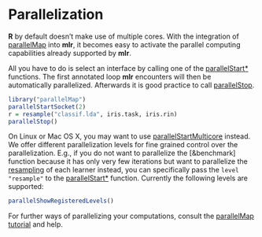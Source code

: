 # Parallelization

**R** by default doesn't make use of multiple cores.
With the integration of [parallelMap](https://github.com/berndbischl/parallelMap) into
**mlr**, it becomes easy to activate the parallel computing capabilities already
supported by **mlr**.

All you have to do is select an interface by calling one of the
[parallelStart*](&parallelMap::parallelStart) functions.
The first annotated loop **mlr** encounters will then be automatically parallelized.
Afterwards it is good practice to call [parallelStop](&parallelMap::parallelStop).

```r
library("parallelMap")
parallelStartSocket(2)
r = resample("classif.lda", iris.task, iris.rin)
parallelStop()
```

On Linux or Mac OS X, you may want to use
[parallelStartMulticore](&parallelMap::parallelStartMulticore) instead.
We offer different parallelization levels for fine grained control over the parallelization.
E.g., if you do not want to parallelize the [&benchmark] function because it has only very
few iterations but want to parallelize the [resampling](&resample) of each learner instead,
you can specifically pass the ``level`` `"resample"` to the
[parallelStart*](&parallelMap::parallelStart) function.
Currently the following levels are supported:
```r
parallelShowRegisteredLevels()
```

For further ways of parallelizing your computations, consult the
[parallelMap tutorial](https://github.com/berndbischl/parallelMap#parallelmap) and help.
